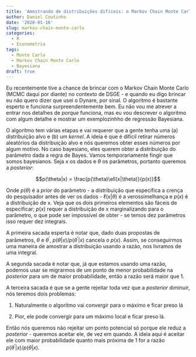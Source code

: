 ```yaml
---
title: 'Amostrando de distribuições difíceis: o Markov Chain Monte Carlo'
author: Daniel Coutinho
date: '2020-01-16'
slug: markov-chain-monte-carlo
categories:
  - R
  - Econometria
tags:
  - Monte Carlo
  - Markov Chain Monte Carlo
  - Bayesiana
draft: true
---
```


Eu recentemente tive a chance de brincar com o Markov Chain Monte Carlo (MCMC daqui por diante) no contexto de DSGE - e quando eu digo brincar eu não quero dizer que usei o Dynare, por sinal. O algoritmo é bastante esperto e funciona surpreendentemente bem. Eu não vou me atrever a entrar nos detalhes de _porque_ funciona, mas eu vou descrever o algoritmo com algum detalhe e mostrar um exemplozinhho de regressão Bayesiana. 

O algoritmo tem várias etapas e vai requerer que a gente tenha uma (a) distribuição alvo e (b) um _kernel_. A ideia é que é difícil retirar números aleatórios da distribuição alvo e nós queremos obter esses números por algum motivo. No caso bayesiano, eles querem obter a distribuição do parâmetro dada a regra de Bayes. Vamos temporariamente fingir que somos bayesianos. Seja $x$ os dados e $\theta$ os parâmetros, portanto queremos a _posterior_:

$$p(\theta|x) = \frac{p(\theta)\ell(x|\theta)}{p(x)}$$

Onde $p(\theta)$ é a _prior_ do parâmetro - a distribuição que específica a crença do pesquisador antes de ver os dados - $\ell(x|\theta)$ é a verossimelhança e $p(x)$ é a distribuição de x. Veja que os dois primeiros elementos são fáceis de especificar; $p(x)$ requer a distribuição de x marginalizando para o parâmetro, o que pode ser impossível de obter - se temos dez parâmetros isso requer dez integrais. 

A primeira sacada esperta é notar que, dado duas propostas de parâmetros, $\theta$ e $\theta^{\prime}$, $p(\theta|x)/p(\theta^\prime|x)$ cancela o $p(x)$. Assim, se conseguirmos uma maneira de amostrar a distribuição usando a razão, nos livramos de uma integral. 

A segunda sacada é notar que, já que estamos usando uma razão, podemos usar se migrarmos de um ponto de menor probabilidade na _posterior_ para um de maior probabilidade, então a razão será maior que 1. 

A terceira sacada é que se a gente rejeitar toda vez que a _posterior_ diminuir, nós teremos dois problemas:

1. Naturalmente o algoritmo vai convergir para o máximo e ficar preso lá

2. Pior, ele pode convergir para um máximo local e ficar preso lá. 

Então nós queremos não rejeitar um ponto potencial só porque ele reduz a _posterior_ - queremos aceitar ele, de vez em quando. A ideia aqui é aceitar ele com maior probabilidade quanto mais próxima de 1 for a razão $p(\theta^\prime|x)/p(\theta|x)$. 